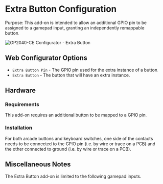 
# Extra Button Configuration

Purpose: This add-on is intended to allow an additional GPIO pin to be assigned to a gamepad input, granting an independently remappable button.

![GP2040-CE Configurator - Extra Button](../assets/images/gpc-add-ons-extra-button.png)

## Web Configurator Options

- `Extra Button Pin` - The GPIO pin used for the extra instance of a button.
- `Extra Button` - The button that will have an extra instance.

## Hardware

### Requirements

This add-on requires an additional button to be mapped to a GPIO pin.

### Installation

For both arcade buttons and keyboard switches, one side of the contacts needs to be connected to the GPIO pin (i.e. by wire or trace on a PCB) and the other connected to ground (i.e. by wire or trace on a PCB).

## Miscellaneous Notes

The Extra Button add-on is limited to the following gamepad inputs.

<InputTable />
